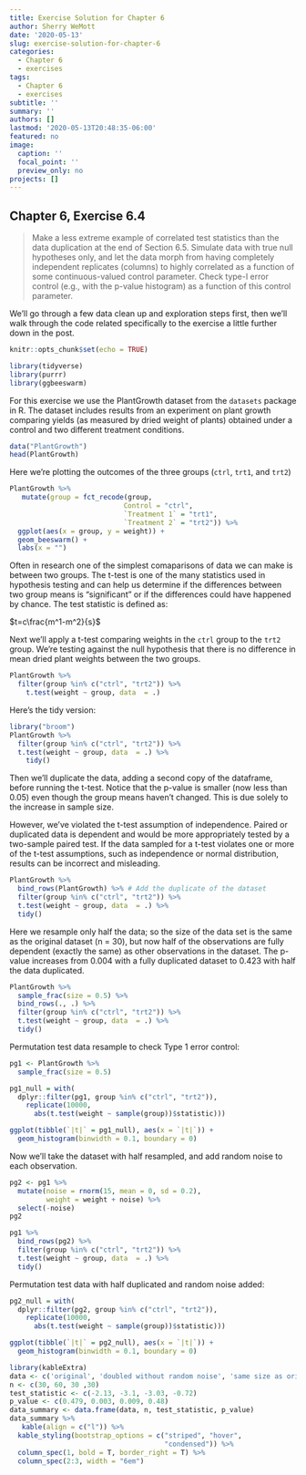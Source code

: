 ```yaml
---
title: Exercise Solution for Chapter 6
author: Sherry WeMott
date: '2020-05-13'
slug: exercise-solution-for-chapter-6
categories:
  - Chapter 6
  - exercises
tags:
  - Chapter 6
  - exercises
subtitle: ''
summary: ''
authors: []
lastmod: '2020-05-13T20:48:35-06:00'
featured: no
image:
  caption: ''
  focal_point: ''
  preview_only: no
projects: []
---
```


## Chapter 6, Exercise 6.4

>Make a less extreme example of correlated test statistics than the data duplication at the end of Section 6.5. Simulate data with true null hypotheses only, and let the data morph from having completely independent replicates (columns) to highly correlated as a function of some continuous-valued control parameter. Check type-I error control (e.g., with the p-value histogram) as a function of this control parameter.

We'll go through a few data clean up and exploration steps first, then we'll walk through the code related specifically to the exercise a little further down in the post. 

```r
knitr::opts_chunk$set(echo = TRUE)
```

```r
library(tidyverse)
library(purrr)
library(ggbeeswarm)
```

For this exercise we use the PlantGrowth dataset from the `datasets` package in R. The dataset includes results from an experiment on plant growth comparing yields (as measured by dried weight of plants) obtained under a control and two different treatment conditions. 

```r
data("PlantGrowth")
head(PlantGrowth)
```

Here we're plotting the outcomes of the three groups (`ctrl`, `trt1`, and `trt2`)

```r
PlantGrowth %>% 
   mutate(group = fct_recode(group, 
                            Control = "ctrl", 
                            `Treatment 1` = "trt1", 
                            `Treatment 2` = "trt2")) %>% 
  ggplot(aes(x = group, y = weight)) + 
  geom_beeswarm() + 
  labs(x = "")
```
Often in research one of the simplest comaparisons of data we can make is between two groups. The t-test is one of the many statistics used in hypothesis testing and can help us determine if the differences between two group means is "significant" or if the differences could have happened by chance. The test statistic is defined as: 

$t=c\frac{m^1-m^2}{s}$

Next we'll apply a t-test comparing weights in the `ctrl` group to the `trt2` group. We're testing against the null hypothesis that there is no difference in mean dried plant weights between the two groups. 

```r
PlantGrowth %>% 
  filter(group %in% c("ctrl", "trt2")) %>% 
    t.test(weight ~ group, data  = .) 
```
Here's the tidy version: 

```r
library("broom")
PlantGrowth %>% 
  filter(group %in% c("ctrl", "trt2")) %>% 
  t.test(weight ~ group, data  = .) %>% 
    tidy()
```

Then we'll duplicate the data, adding a second copy of the dataframe, before running the t-test. Notice that the p-value is smaller (now less than 0.05) even though the group means haven't changed. This is due solely to the increase in sample size. 

However, we've violated the t-test assumption of independence. Paired or duplicated data is dependent and would be more appropriately tested by a two-sample paired test. If the data sampled for a t-test violates one or more of the t-test assumptions, such as independence or normal distribution, results can be incorrect and misleading. 

```r
PlantGrowth %>% 
  bind_rows(PlantGrowth) %>% # Add the duplicate of the dataset
  filter(group %in% c("ctrl", "trt2")) %>% 
  t.test(weight ~ group, data  = .) %>% 
  tidy()
```

Here we resample only half the data; so the size of the data set is the same as the original dataset (n = 30), but now half of the observations are fully dependent (exactly the same) as other observations in the dataset. The p-value increases from 0.004 with a fully duplicated dataset to 0.423 with half the data duplicated.  

```r
PlantGrowth %>% 
  sample_frac(size = 0.5) %>% 
  bind_rows(., .) %>% 
  filter(group %in% c("ctrl", "trt2")) %>% 
  t.test(weight ~ group, data  = .) %>% 
  tidy()
```
Permutation test data resample to check Type 1 error control: 
```r
pg1 <- PlantGrowth %>% 
  sample_frac(size = 0.5) 

pg1_null = with(
  dplyr::filter(pg1, group %in% c("ctrl", "trt2")),
    replicate(10000,
      abs(t.test(weight ~ sample(group))$statistic)))

ggplot(tibble(`|t|` = pg1_null), aes(x = `|t|`)) +
  geom_histogram(binwidth = 0.1, boundary = 0)
```
Now we'll take the dataset with half resampled, and add random noise to each observation. 

```r
pg2 <- pg1 %>% 
  mutate(noise = rnorm(15, mean = 0, sd = 0.2), 
         weight = weight + noise) %>% 
  select(-noise)
pg2

pg1 %>% 
  bind_rows(pg2) %>% 
  filter(group %in% c("ctrl", "trt2")) %>% 
  t.test(weight ~ group, data  = .) %>% 
  tidy()
```



Permutation test data with half duplicated and random noise added:

```r
pg2_null = with(
  dplyr::filter(pg2, group %in% c("ctrl", "trt2")),
    replicate(10000,
      abs(t.test(weight ~ sample(group))$statistic)))

ggplot(tibble(`|t|` = pg2_null), aes(x = `|t|`)) +
  geom_histogram(binwidth = 0.1, boundary = 0)  

```

```r
library(kableExtra)
data <- c('original', 'doubled without random noise', 'same size as original, half observations replicated', 'half replicated, random noise added to each replicate')
n <- c(30, 60, 30 ,30)
test_statistic <- c(-2.13, -3.1, -3.03, -0.72)
p_value <- c(0.479, 0.003, 0.009, 0.48)
data_summary <- data.frame(data, n, test_statistic, p_value)
data_summary %>% 
   kable(align = c("l")) %>% 
  kable_styling(bootstrap_options = c("striped", "hover",
                                      "condensed")) %>% 
  column_spec(1, bold = T, border_right = T) %>% 
  column_spec(2:3, width = "6em")


```
